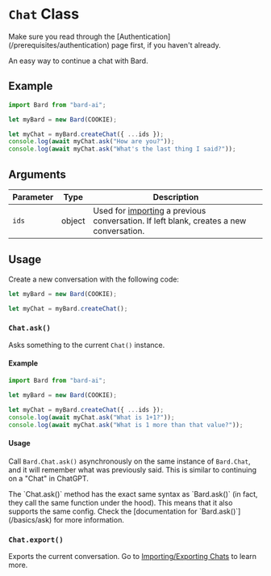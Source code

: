 
# `Chat` Class

<Callout type="info">
	Make sure you read through the [Authentication](/prerequisites/authentication)
	page first, if you haven't already.
</Callout>

An easy way to continue a chat with Bard.

## Example

```javascript copy showLineNumbers {5-7}
import Bard from "bard-ai";

let myBard = new Bard(COOKIE);

let myChat = myBard.createChat({ ...ids });
console.log(await myChat.ask("How are you?"));
console.log(await myChat.ask("What's the last thing I said?"));
```

## Arguments

| Parameter | Type   | Description                                                                                                          |
| --------- | ------ | -------------------------------------------------------------------------------------------------------------------- |
| `ids`     | object | Used for [importing](/advanced/importExportChat) a previous conversation. If left blank, creates a new conversation. |

## Usage

Create a new conversation with the following code:

```javascript copy
let myBard = new Bard(COOKIE);

let myChat = myBard.createChat();
```

### `Chat.ask()`

Asks something to the current `Chat()` instance.

#### Example

```javascript copy showLineNumbers
import Bard from "bard-ai";

let myBard = new Bard(COOKIE);

let myChat = myBard.createChat({ ...ids });
console.log(await myChat.ask("What is 1+1?"));
console.log(await myChat.ask("What is 1 more than that value?"));
```

#### Usage

Call `Bard.Chat.ask()` asynchronously on the same instance of `Bard.Chat`, and it will remember what was previously said. This is similar to continuing on a "Chat" in ChatGPT.

<Callout type="info">
	The `Chat.ask()` method has the exact same syntax as `Bard.ask()` (in fact,
	they call the same function under the hood). This means that it also supports
	the same config. Check the [documentation for `Bard.ask()`](/basics/ask) for
	more information.
</Callout>

### `Chat.export()`

Exports the current conversation. Go to [Importing/Exporting Chats](/advanced/importExportChat) to learn more.
